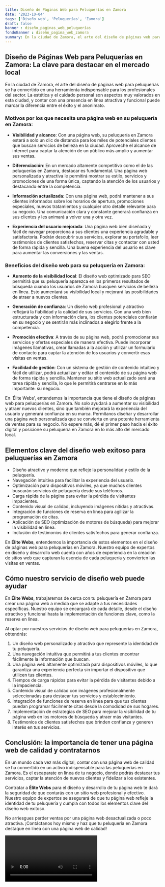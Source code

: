 ```yaml
---
title: Diseño de Páginas Web para Peluquerías en Zamora
date: '2023-10-04'
tags: ['Diseño web', 'Peluquerías', 'Zamora']
draft: false
banner : diseño_paginas_web_peluquerías
fondoBanner : diseño_pagina_web_zamora
summary: En la ciudad de Zamora, el arte del diseño de páginas web para peluquerías se ha convertido en una herramienta indispensable para los profesionales del sector. La estética y el cuidado personal son aspectos muy valorados en esta ciudad, y contar con una presencia en línea atractiva y funcional puede marcar la diferencia entre el éxito y el anonimato.
---
```


## Diseño de Páginas Web para Peluquerías en Zamora: La clave para destacar en el mercado local

En la ciudad de Zamora, el arte del diseño de páginas web para peluquerías se ha convertido en una herramienta indispensable para los profesionales del sector. La estética y el cuidado personal son aspectos muy valorados en esta ciudad, y contar con una presencia en línea atractiva y funcional puede marcar la diferencia entre el éxito y el anonimato.

### Motivos por los que necesita una página web en su peluquería en Zamora:

- **Visibilidad y alcance**: Con una página web, su peluquería en Zamora estará a solo un clic de distancia para los miles de potenciales clientes que buscan servicios de belleza en la ciudad. Aproveche el alcance de internet para captar la atención de un público más amplio y aumentar sus ventas.

- **Diferenciación**: En un mercado altamente competitivo como el de las peluquerías en Zamora, destacar es fundamental. Una página web personalizada y atractiva le permitirá mostrar su estilo, servicios y promociones de una forma única, captando la atención de los usuarios y destacando entre la competencia.

- **Información actualizada**: Con una página web, podrá mantener a sus clientes informados sobre los horarios de apertura, promociones especiales, nuevos tratamientos y cualquier otro detalle relevante para su negocio. Una comunicación clara y constante generará confianza en sus clientes y les animará a volver una y otra vez.

- **Experiencia del usuario mejorada**: Una página web bien diseñada y fácil de navegar proporciona a sus clientes una experiencia agradable y satisfactoria. Podrán descubrir sus servicios, explorar su portafolio, leer testimonios de clientes satisfechos, reservar citas y contactar con usted de forma rápida y sencilla. Una buena experiencia del usuario es clave para aumentar las conversiones y las ventas.

### Beneficios del diseño web para su peluquería en Zamora:

- **Aumento de la visibilidad local**: El diseño web optimizado para SEO permitirá que su peluquería aparezca en los primeros resultados de búsqueda cuando los usuarios de Zamora busquen servicios de belleza en línea. Esto aumentará su visibilidad local y mejorará las posibilidades de atraer a nuevos clientes.

- **Generación de confianza**: Un diseño web profesional y atractivo reflejará la fiabilidad y la calidad de sus servicios. Con una web bien estructurada y con información clara, los clientes potenciales confiarán en su negocio y se sentirán más inclinados a elegirlo frente a la competencia.

- **Promoción efectiva**: A través de su página web, podrá promocionar sus servicios y ofertas especiales de manera efectiva. Puede incorporar imágenes llamativas, crear llamadas a la acción y utilizar un formulario de contacto para captar la atención de los usuarios y convertir esas visitas en ventas.

- **Facilidad de gestión**: Con un sistema de gestión de contenido intuitivo y fácil de utilizar, podrá actualizar y editar el contenido de su página web de forma rápida y sencilla. Mantener su sitio web actualizado será una tarea rápida y sencilla, lo que le permitirá centrarse en lo más importante: su negocio.

En 'Élite Webs', entendemos la importancia que tiene el diseño de páginas web para peluquerías en Zamora. No solo ayudará a aumentar su visibilidad y atraer nuevos clientes, sino que también mejorará la experiencia del usuario y generará confianza en su marca. Permítanos diseñar y desarrollar una página web personalizada que se convierta en una potente herramienta de ventas para su negocio. No espere más, dé el primer paso hacia el éxito digital y posicione su peluquería en Zamora en lo más alto del mercado local.

<GifSeo />

<Cta />

## Elementos clave del diseño web exitoso para peluquerías en Zamora

- Diseño atractivo y moderno que refleje la personalidad y estilo de la peluquería.
- Navegación intuitiva para facilitar la experiencia del usuario.
- Optimización para dispositivos móviles, ya que muchos clientes buscarán servicios de peluquería desde sus teléfonos.
- Carga rápida de la página para evitar la pérdida de visitantes impacientes.
- Contenido visual de calidad, incluyendo imágenes nítidas y atractivas.
- Integración de funciones de reserva en línea para agilizar la programación de citas.
- Aplicación de SEO (optimización de motores de búsqueda) para mejorar la visibilidad en línea.
- Inclusión de testimonios de clientes satisfechos para generar confianza.

En **Élite Webs**, entendemos la importancia de estos elementos en el diseño de páginas web para peluquerías en Zamora. Nuestro equipo de expertos en diseño y desarrollo web cuenta con años de experiencia en la creación de sitios web que capturan la esencia de cada peluquería y convierten las visitas en ventas.

## Cómo nuestro servicio de diseño web puede ayudar

En **Élite Webs**, trabajaremos de cerca con tu peluquería en Zamora para crear una página web a medida que se adapte a tus necesidades específicas. Nuestro equipo se encargará de cada detalle, desde el diseño atractivo y funcional hasta la implementación de funciones clave, como la reserva en línea.

Al optar por nuestros servicios de diseño web para peluquerías en Zamora, obtendrás:

1. Un diseño web personalizado y atractivo que represente la identidad de tu peluquería.
2. Una navegación intuitiva que permitirá a tus clientes encontrar fácilmente la información que buscan.
3. Una página web altamente optimizada para dispositivos móviles, lo que garantiza una experiencia perfecta sin importar el dispositivo que utilicen tus clientes.
4. Tiempos de carga rápidos para evitar la pérdida de visitantes debido a la impaciencia.
5. Contenido visual de calidad con imágenes profesionalmente seleccionadas para destacar tus servicios y establecimiento.
6. Integración de funciones de reserva en línea para que tus clientes puedan programar fácilmente citas desde la comodidad de sus hogares.
7. Implementación de estrategias de SEO para mejorar la visibilidad de tu página web en los motores de búsqueda y atraer más visitantes.
8. Testimonios de clientes satisfechos que brinden confianza y generen interés en tus servicios.

## Conclusión: la importancia de tener una página web de calidad y contratarnos

En un mundo cada vez más digital, contar con una página web de calidad se ha convertido en un activo indispensable para las peluquerías en Zamora. Es el escaparate en línea de tu negocio, donde podrás destacar tus servicios, captar la atención de nuevos clientes y fidelizar a los existentes.

Contratar a **Élite Webs** para el diseño y desarrollo de tu página web te dará la seguridad de que contarás con un sitio web profesional y efectivo. Nuestro equipo de expertos se asegurará de que tu página web refleje la identidad de tu peluquería y cumpla con todos los elementos clave del diseño web exitoso.

No arriesgues perder ventas por una página web desactualizada o poco atractiva. ¡Contáctanos hoy mismo y haz que tu peluquería en Zamora destaque en línea con una página web de calidad!

<Video />

<CtaBot job='Peluquerías' city='Zamora'/>

<Gmaps query='Zamora+españa+maps' />